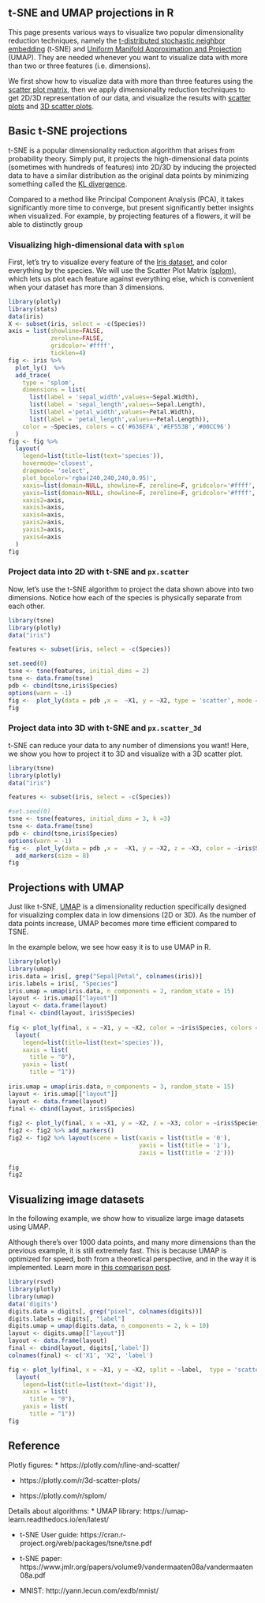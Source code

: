 ## t-SNE and UMAP projections in R


This page presents various ways to visualize two popular dimensionality reduction techniques, namely the [t-distributed stochastic neighbor embedding](https://lvdmaaten.github.io/tsne/) (t-SNE) and [Uniform Manifold Approximation and Projection](https://umap-learn.readthedocs.io/en/latest/index.html) (UMAP). They are needed whenever you want to visualize data with more than two or three features (i.e. dimensions).

We first show how to visualize data with more than three features using the [scatter plot matrix](https://plotly.com/r/splom/#:~:text=The%20Plotly%20splom%20trace%20implementation,array%2Fvariable%20represents%20a%20dimension), then we apply dimensionality reduction techniques to get 2D/3D representation of our data, and visualize the results with [scatter plots](https://plotly.com/r/line-and-scatter/) and [3D scatter plots](https://plotly.com/r/3d-scatter-plots/).


## Basic t-SNE projections

t-SNE is a popular dimensionality reduction algorithm that arises from probability theory. Simply put, it projects the high-dimensional data points (sometimes with hundreds of features) into 2D/3D by inducing the projected data to have a similar distribution as the original data points by minimizing something called the [KL divergence](https://towardsdatascience.com/light-on-math-machine-learning-intuitive-guide-to-understanding-kl-divergence-2b382ca2b2a8).

Compared to a method like Principal Component Analysis (PCA), it takes significantly more time to converge, but present significantly better insights when visualized. For example, by projecting features of a flowers, it will be able to distinctly group


### Visualizing high-dimensional data with `splom`

First, let's try to visualize every feature of the [Iris dataset](https://archive.ics.uci.edu/ml/datasets/iris), and color everything by the species. We will use the Scatter Plot Matrix ([splom](https://plotly.com/r/splom/#:~:text=The%20Plotly%20splom%20trace%20implementation,array%2Fvariable%20represents%20a%20dimension)), which lets us plot each feature against everything else, which is convenient when your dataset has more than 3 dimensions.

```{r}
library(plotly) 
library(stats) 
data(iris) 
X <- subset(iris, select = -c(Species)) 
axis = list(showline=FALSE, 
            zeroline=FALSE, 
            gridcolor='#ffff', 
            ticklen=4)
fig <- iris %>%  
  plot_ly()  %>%  
  add_trace(  
    type = 'splom',  
    dimensions = list( 
      list(label = 'sepal_width',values=~Sepal.Width),  
      list(label = 'sepal_length',values=~Sepal.Length),  
      list(label ='petal_width',values=~Petal.Width),  
      list(label = 'petal_length',values=~Petal.Length)),  
    color = ~Species, colors = c('#636EFA','#EF553B','#00CC96') 
  ) 
fig <- fig %>% 
  layout( 
    legend=list(title=list(text='species')), 
    hovermode='closest', 
    dragmode= 'select', 
    plot_bgcolor='rgba(240,240,240,0.95)', 
    xaxis=list(domain=NULL, showline=F, zeroline=F, gridcolor='#ffff', ticklen=4), 
    yaxis=list(domain=NULL, showline=F, zeroline=F, gridcolor='#ffff', ticklen=4), 
    xaxis2=axis, 
    xaxis3=axis, 
    xaxis4=axis, 
    yaxis2=axis, 
    yaxis3=axis, 
    yaxis4=axis 
  ) 
fig

```

### Project data into 2D with t-SNE and `px.scatter`

Now, let's use the t-SNE algorithm to project the data shown above into two dimensions. Notice how each of the species is physically separate from each other.

```{r}
library(tsne)
library(plotly)
data("iris")

features <- subset(iris, select = -c(Species)) 

set.seed(0)
tsne <- tsne(features, initial_dims = 2)
tsne <- data.frame(tsne)
pdb <- cbind(tsne,iris$Species)
options(warn = -1)
fig <-  plot_ly(data = pdb ,x =  ~X1, y = ~X2, type = 'scatter', mode = 'markers', split = ~iris$Species)
fig

```

### Project data into 3D with t-SNE and `px.scatter_3d`

t-SNE can reduce your data to any number of dimensions you want! Here, we show you how to project it to 3D and visualize with a 3D scatter plot.

```{r}
library(tsne)
library(plotly)
data("iris")

features <- subset(iris, select = -c(Species)) 

#set.seed(0)
tsne <- tsne(features, initial_dims = 3, k =3)
tsne <- data.frame(tsne)
pdb <- cbind(tsne,iris$Species)
options(warn = -1)
fig <-  plot_ly(data = pdb ,x =  ~X1, y = ~X2, z = ~X3, color = ~iris$Species, colors = c('#636EFA','#EF553B','#00CC96') ) %>% 
  add_markers(size = 8) 
fig

```

## Projections with UMAP

Just like t-SNE, [UMAP](https://umap-learn.readthedocs.io/en/latest/index.html) is a dimensionality reduction specifically designed for visualizing complex data in low dimensions (2D or 3D). As the number of data points increase, UMAP becomes more time efficient compared to TSNE.

In the example below, we see how easy it is to use UMAP in R.

```{r}

library(plotly) 
library(umap) 
iris.data = iris[, grep("Sepal|Petal", colnames(iris))] 
iris.labels = iris[, "Species"] 
iris.umap = umap(iris.data, n_components = 2, random_state = 15) 
layout <- iris.umap[["layout"]] 
layout <- data.frame(layout) 
final <- cbind(layout, iris$Species) 
 
fig <- plot_ly(final, x = ~X1, y = ~X2, color = ~iris$Species, colors = c('#636EFA','#EF553B','#00CC96'), type = 'scatter', mode = 'markers')%>%  
  layout(  
    legend=list(title=list(text='species')), 
    xaxis = list( 
      title = "0"),  
    yaxis = list( 
      title = "1")) 
 
iris.umap = umap(iris.data, n_components = 3, random_state = 15) 
layout <- iris.umap[["layout"]] 
layout <- data.frame(layout) 
final <- cbind(layout, iris$Species) 
 
fig2 <- plot_ly(final, x = ~X1, y = ~X2, z = ~X3, color = ~iris$Species, colors = c('#636EFA','#EF553B','#00CC96')) 
fig2 <- fig2 %>% add_markers() 
fig2 <- fig2 %>% layout(scene = list(xaxis = list(title = '0'), 
                                     yaxis = list(title = '1'), 
                                     zaxis = list(title = '2'))) 
 
fig 
fig2
```

## Visualizing image datasets

In the following example, we show how to visualize large image datasets using UMAP. 

Although there's over 1000 data points, and many more dimensions than the previous example, it is still extremely fast. This is because UMAP is optimized for speed, both from a theoretical perspective, and in the way it is implemented. Learn more in [this comparison post](https://umap-learn.readthedocs.io/en/latest/benchmarking.html).

```{r}
library(rsvd) 
library(plotly) 
library(umap) 
data('digits') 
digits.data = digits[, grep("pixel", colnames(digits))] 
digits.labels = digits[, "label"] 
digits.umap = umap(digits.data, n_components = 2, k = 10) 
layout <- digits.umap[["layout"]] 
layout <- data.frame(layout) 
final <- cbind(layout, digits[,'label']) 
colnames(final) <- c('X1', 'X2', 'label') 

fig <- plot_ly(final, x = ~X1, y = ~X2, split = ~label,  type = 'scatter', mode = 'markers')%>%  
  layout(  
    legend=list(title=list(text='digit')), 
    xaxis = list( 
      title = "0"),  
    yaxis = list( 
      title = "1")) 
fig

```

<!-- #region -->
## Reference

Plotly figures:
* https://plotly.com/r/line-and-scatter/

* https://plotly.com/r/3d-scatter-plots/

* https://plotly.com/r/splom/


Details about algorithms:
* UMAP library: https://umap-learn.readthedocs.io/en/latest/

* t-SNE User guide: https://cran.r-project.org/web/packages/tsne/tsne.pdf

* t-SNE paper: https://www.jmlr.org/papers/volume9/vandermaaten08a/vandermaaten08a.pdf

* MNIST: http://yann.lecun.com/exdb/mnist/
<!-- #endregion -->
